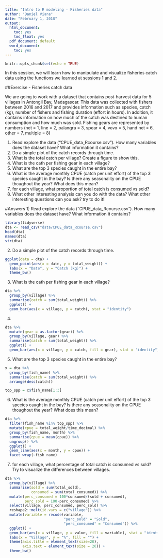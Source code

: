 ```yaml
---
title: "Intro to R modeling - Fisheries data"
author: "Daniel Viana"
date: "February 1, 2018"
output:
  html_document:
    toc: yes
    toc_float: yes
  pdf_document: default
  word_document:
    toc: yes
---
```


```r
knitr::opts_chunk$set(echo = TRUE)
```

In this session, we will learn how to manipulate and visualize fisheries catch data using the functions we learned at sessions 1 and 2.

##Exercise - Fisheries catch data 

We are going to work with a dataset that contains post-harvest data for 5 villages in Antongil Bay, Madagascar. This data was collected with fishers between 2016 and 2017 and provides information such as species, catch (kg), number of fishers and fishing duration (effort in hours). In addition, it contains information on how much of the catch was destined to human consumption and how much was sold. Fishing gears are represented by numbers (net = 1, line = 2, palangra = 3, spear = 4, vovo = 5, hand net = 6, other = 7, multiple = 8)

1) Read explore the data ("CPUE_data_Rcourse.csv"). How many variables does the dataset have? What information it contains? 
2) Do a simple plot of the catch records through time.
3) What is the total catch per village? Create a figure to show this.
4) What is the cath per fishing gear in each village?
5) What are the top 3 species caught in the entire bay? 
6) What is the average monthly CPUE (catch per unit effort) of the top 3 species caught in the bay? Is there any seasonality on the CPUE thoughout the year? What does this mean?
7) for each village, what proportion of total catch is consumed vs sold?
8) What other interesting analysis can you do with the data? What other interesting questions can you ask? try to do it! 


#Answers
1) Read explore the data ("CPUE_data_Rcourse.csv"). How many variables does the dataset have? What information it contains? 
```r
library(tidyverse)
dta <- read_csv("data/CPUE_data_Rcourse.csv")
head(dta)
names(dta)
str(dta)
```


2) Do a simple plot of the catch records through time.
```r
ggplot(data = dta) +
  geom_point(aes(x = date, y = total_weight)) +
  labs(x = "Date", y = "Catch (kg)") +
  theme_bw()
```


3) What is the cath per fishing gear in each village?
```r
dta %>% 
  group_by(village) %>% 
  summarise(catch = sum(total_weight)) %>% 
  ggplot() +
  geom_bar(aes(x = village, y = catch), stat = "identity")
```

4)

```r
dta %>% 
  mutate(gear = as.factor(gear)) %>% 
  group_by(village, gear) %>% 
  summarise(catch = sum(total_weight)) %>% 
  ggplot() +
  geom_bar(aes(x = village, y = catch, fill = gear), stat = "identity")
```

5) What are the top 3 species caught in the entire bay? 

```r
x = dta %>% 
  group_by(fish_name) %>% 
  summarise(catch = sum(total_weight)) %>% 
  arrange(desc(catch))

top_spp = x$fish_name[1:3]

```


6) What is the average monthly CPUE (catch per unit effort) of the top 3 species caught in the bay? Is there any seasonality on the CPUE thoughout the year? What does this mean?

```r
dta %>%
  filter(fish_name %in% top_spp) %>% 
  mutate(cpue = total_weight/time_decimal) %>% 
  group_by(fish_name, month) %>% 
  summarise(cpue = mean(cpue)) %>% 
  ungroup() %>% 
  ggplot() +
  geom_line(aes(x = month, y = cpue)) +
  facet_wrap(~fish_name)


```


7) for each village, what percentage of total catch is consumed vs sold? Try to visualize the differences between villages.

```r

dta %>% 
  group_by(village) %>% 
  summarise(sold = sum(total_sold),
            consumed = sum(total_consumed)) %>% 
  mutate(perc_consumed = 100*consumed/(sold + consumed),
         perc_sold = 100-perc_consumed) %>% 
  select(village, perc_consumed, perc_sold) %>% 
  reshape2::melt(id.vars = c("village")) %>% 
  mutate(variable = recode(variable, 
                           "perc_sold" = "Sold",
                           "perc_consumed" = "Consumed")) %>% 
  ggplot() +
  geom_bar(aes(x = village, y = value, fill = variable), stat = "identity") +
  labs(x = "Village", y = "%", fill = "") +
  theme(axis.title = element_text(size=20),
        axis.text = element_text(size = 20)) +
  theme_bw()
  
  

```




